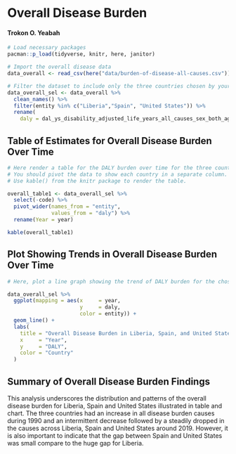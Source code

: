 

# Overall Disease Burden
#### Trokon O. Yeabah




```r
# Load necessary packages
pacman::p_load(tidyverse, knitr, here, janitor)

# Import the overall disease data
data_overall <- read_csv(here("data/burden-of-disease-all-causes.csv"))
```

```r
# Filter the dataset to include only the three countries chosen by your group.
data_overall_sel <- data_overall %>% 
  clean_names() %>% 
  filter(entity %in% c("Liberia","Spain", "United States")) %>% 
  rename(
    daly = dal_ys_disability_adjusted_life_years_all_causes_sex_both_age_age_standardized_rate)

```


## Table of Estimates for Overall Disease Burden Over Time

```r
# Here render a table for the DALY burden over time for the three countries. 
# You should pivot the data to show each country in a separate column.
# Use kable() from the knitr package to render the table.

overall_table1 <- data_overall_sel %>% 
  select(-code) %>% 
  pivot_wider(names_from = "entity",
              values_from = "daly") %>% 
  rename(Year = year)

kable(overall_table1)
```

## Plot Showing Trends in Overall Disease Burden Over Time

```r
# Here, plot a line graph showing the trend of DALY burden for the chosen countries over time. You can use ggplot2 to create this plot. Each country's line should be a different color.

data_overall_sel %>% 
  ggplot(mapping = aes(x     = year,
                       y     = daly,
                       color = entity)) +
  geom_line() +
  labs(
    title = "Overall Disease Burden in Liberia, Spain, and United States, 1990 - 2019",
    x     = "Year",
    y     = "DALY",
    color = "Country"
  )

```

## Summary of Overall Disease Burden Findings

This analysis underscores the distribution and patterns of the overall disease burden for Liberia, Spain and United States illustrated in table and chart. The three countries had an increase in all disease burden causes during 1990 and an intermittent decrease followed by a steadily dropped in the causes across Liberia, Spain and United States around 2019. However, it is also important to indicate that the gap between Spain and United States was small compare to the huge gap for Liberia. 

